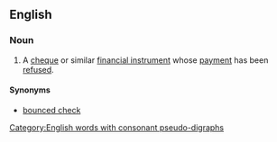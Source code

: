 ==English==

===Noun===
{{en-noun|sg=[[dishonoured]] [[bill]]}}

# {{UK}} A [[cheque]] or similar [[financial instrument]] whose [[payment]] has been [[refused]].

====Synonyms====
* [[bounced check]] {{qualifier|US}}

[[Category:English words with consonant pseudo-digraphs]]